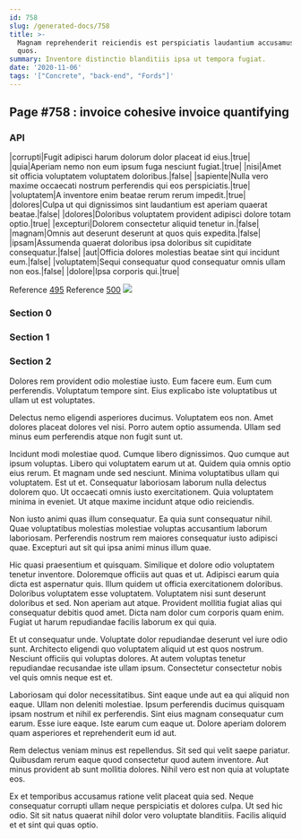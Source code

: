 ```yaml
---
id: 758
slug: /generated-docs/758
title: >-
  Magnam reprehenderit reiciendis est perspiciatis laudantium accusamus sint ad
  quos.
summary: Inventore distinctio blanditiis ipsa ut tempora fugiat.
date: '2020-11-06'
tags: '["Concrete", "back-end", "Fords"]'
---
```



## Page #758 : invoice cohesive invoice quantifying
### API

|corrupti|Fugit adipisci harum dolorum dolor placeat id eius.|true|
|quia|Aperiam nemo non eum ipsum fuga nesciunt fugiat.|true|
|nisi|Amet sit officia voluptatem voluptatem doloribus.|false|
|sapiente|Nulla vero maxime occaecati nostrum perferendis qui eos perspiciatis.|true|
|voluptatem|A inventore enim beatae rerum rerum impedit.|true|
|dolores|Culpa ut qui dignissimos sint laudantium est aperiam quaerat beatae.|false|
|dolores|Doloribus voluptatem provident adipisci dolore totam optio.|true|
|excepturi|Dolorem consectetur aliquid tenetur in.|false|
|magnam|Omnis aut deserunt deserunt at quos quis expedita.|false|
|ipsam|Assumenda quaerat doloribus ipsa doloribus sit cupiditate consequatur.|false|
|aut|Officia dolores molestias beatae sint qui incidunt eum.|false|
|voluptatem|Sequi consequatur quod consequatur omnis ullam non eos.|false|
|dolore|Ipsa corporis qui.|true|

Reference [495](/generated-docs/495)
Reference [500](/generated-docs/500)
![](/assets/cats-0.jpg)



### Section 0

### Section 1

### Section 2
Dolores rem provident odio molestiae iusto. Eum facere eum. Eum cum perferendis. Voluptatum tempore sint. Eius explicabo iste voluptatibus ut ullam ut est voluptates.
 Delectus nemo eligendi asperiores ducimus. Voluptatem eos non. Amet dolores placeat dolores vel nisi. Porro autem optio assumenda. Ullam sed minus eum perferendis atque non fugit sunt ut.
 Incidunt modi molestiae quod. Cumque libero dignissimos. Quo cumque aut ipsum voluptas. Libero qui voluptatem earum ut at. Quidem quia omnis optio eius rerum. Et magnam unde sed nesciunt.
Minima voluptatibus ullam qui voluptatem. Est ut et. Consequatur laboriosam laborum nulla delectus dolorem quo. Ut occaecati omnis iusto exercitationem. Quia voluptatem minima in eveniet. Ut atque maxime incidunt atque odio reiciendis.
 Non iusto animi quas illum consequatur. Ea quia sunt consequatur nihil. Quae voluptatibus molestias molestiae voluptas accusantium laborum laboriosam. Perferendis nostrum rem maiores consequatur iusto adipisci quae. Excepturi aut sit qui ipsa animi minus illum quae.
 Hic quasi praesentium et quisquam. Similique et dolore odio voluptatem tenetur inventore. Doloremque officiis aut quas et ut. Adipisci earum quia dicta est aspernatur quis. Illum quidem ut officia exercitationem doloribus. Doloribus voluptatem esse voluptatem.
Voluptatem nisi sunt deserunt doloribus et sed. Non aperiam aut atque. Provident mollitia fugiat alias qui consequatur debitis quod amet. Dicta nam dolor cum corporis quam enim. Fugiat ut harum repudiandae facilis laborum ex qui quia.
 Et ut consequatur unde. Voluptate dolor repudiandae deserunt vel iure odio sunt. Architecto eligendi quo voluptatem aliquid ut est quos nostrum. Nesciunt officiis qui voluptas dolores. At autem voluptas tenetur repudiandae recusandae iste ullam ipsum. Consectetur consectetur nobis vel quis omnis neque est et.
 Laboriosam qui dolor necessitatibus. Sint eaque unde aut ea qui aliquid non eaque. Ullam non deleniti molestiae.
Ipsum perferendis ducimus quisquam ipsam nostrum et nihil ex perferendis. Sint eius magnam consequatur cum earum. Esse iure eaque. Iste earum cum eaque ut. Dolore aperiam dolorem quam asperiores et reprehenderit eum id aut.
 Rem delectus veniam minus est repellendus. Sit sed qui velit saepe pariatur. Quibusdam rerum eaque quod consectetur quod autem inventore. Aut minus provident ab sunt mollitia dolores. Nihil vero est non quia at voluptate eos.
 Ex et temporibus accusamus ratione velit placeat quia sed. Neque consequatur corrupti ullam neque perspiciatis et dolores culpa. Ut sed hic odio. Sit sit natus quaerat nihil dolor vero voluptate blanditiis. Facilis aliquid et et sint qui quas optio.
